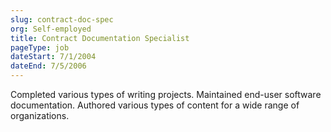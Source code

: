 ```yaml
---
slug: contract-doc-spec
org: Self-employed
title: Contract Documentation Specialist
pageType: job
dateStart: 7/1/2004
dateEnd: 7/5/2006
---
```


Completed various types of writing projects. Maintained end-user software documentation. Authored various types of content for a wide range of organizations.